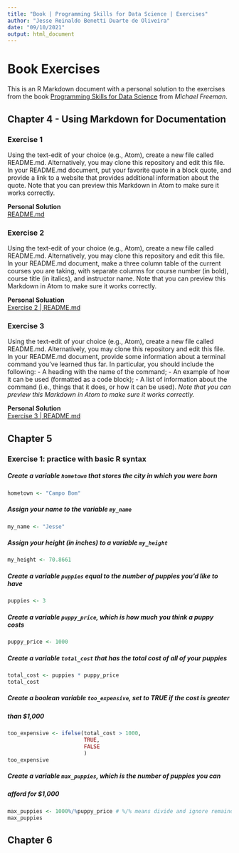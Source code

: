 ```yaml
---
title: "Book | Programming Skills for Data Science | Exercises"
author: "Jesse Reinaldo Benetti Duarte de Oliveira"
date: "09/10/2021"
output: html_document
---
```



# Book Exercises

This is an R Markdown document with a personal solution to the exercises from the book [Programming Skills for Data Science](https://github.com/programming-for-data-science) from _Michael Freeman_.

## Chapter 4 - Using Markdown for Documentation

### Exercise 1
Using the text-edit of your choice (e.g., Atom), create a new file called README.md. Alternatively, you may clone this repository and edit this file.
In your README.md document, put your favorite quote in a block quote, and provide a link to a website that provides additional information about the quote.
Note that you can preview this Markdown in Atom to make sure it works correctly.

**Personal Solution**  
[README.md](https://github.com/o-jesse/Book---Programming-Skills-for-Data-Sience-Michael-Freman/blob/master/README.md)

### Exercise 2
Using the text-edit of your choice (e.g., Atom), create a new file called README.md. Alternatively, you may clone this repository and edit this file.
In your README.md document, make a three column table of the current courses you are taking, with separate columns for course number (in bold), course title (in italics), and instructor name.
Note that you can preview this Markdown in Atom to make sure it works correctly.

**Personal Soluation**  
[Exercise 2 | README.md](https://github.com/o-jesse/Book---Programming-Skills-for-Data-Sience-Michael-Freman/blob/master/Exercise%202%20-%20README.md)

### Exercise 3
Using the text-edit of your choice (e.g., Atom), create a new file called README.md. Alternatively, you may clone this repository and edit this file.
In your README.md document, provide some information about a terminal command you've learned thus far. In particular, you should include the following:
- A heading with the name of the command;
- An example of how it can be used (formatted as a code block);
- A list of information about the command (i.e., things that it does, or how it can be used).
_Note that you can preview this Markdown in Atom to make sure it works correctly._

**Personal Solution**  
[Exercise 3 | README.md](https://github.com/o-jesse/Book---Programming-Skills-for-Data-Sience-Michael-Freman/blob/master/Exercise%203%20-%20README.md)

## Chapter 5

### Exercise 1: practice with basic R syntax

##### Create a variable `hometown` that stores the city in which you were born
```r
hometown <- "Campo Bom"
```

##### Assign your name to the variable `my_name`
```r
my_name <- "Jesse"
```

##### Assign your height (in inches) to a variable `my_height`
```r
my_height <- 70.8661
```

##### Create a variable `puppies` equal to the number of puppies you'd like to have
```r
puppies <- 3
```

##### Create a variable `puppy_price`, which is how much you think a puppy costs
```r
puppy_price <- 1000
```

##### Create a variable `total_cost` that has the total cost of all of your puppies
```r
total_cost <- puppies * puppy_price
total_cost
```

##### Create a boolean variable `too_expensive`, set to TRUE if the cost is greater 
##### than $1,000
```r
too_expensive <- ifelse(total_cost > 1000,
                        TRUE,
                        FALSE
                        )
too_expensive
```

##### Create a variable `max_puppies`, which is the number of puppies you can 
##### afford for $1,000
```r
max_puppies <- 1000%/%puppy_price # %/% means divide and ignore remainder
max_puppies
```

## Chapter 6




